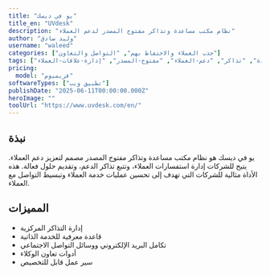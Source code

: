 ```yaml
---
title: "يو في ديسك"
title_en: "UVdesk"
description: "نظام مكتب مساعدة وتذاكر مفتوح المصدر لدعم العملاء"
author: "وليد صادق"
username: "waleed"
categories: ["جذب العملاء والاحتفاظ بهم", "التواصل والتعاون"]
tags: ["مكتب-مساعدة", "تذاكر", "دعم-العملاء", "مفتوح-المصدر", "إدارة-علاقات-العملاء"]
pricing:
  model: "فريميوم"
softwareTypes: ["تطبيق ويب"]
publishDate: "2025-06-11T00:00:00.000Z"
heroImage: ""
toolUrl: "https://www.uvdesk.com/en/"
---
```

## نبذة
يو في ديسك هو نظام مكتب مساعدة وتذاكر مفتوح المصدر مصمم لتعزيز دعم العملاء. يتيح للشركات إدارة استفسارات العملاء، وتتبع تذاكر الدعم، وتقديم حلول فعالة. هذه الأداة مثالية للشركات التي تهدف إلى تحسين عمليات خدمة العملاء وتبسيط التواصل مع العملاء.

## المميزات
- إدارة التذاكر المركزية
- قاعدة معرفية للخدمة الذاتية
- تكامل البريد الإلكتروني ووسائل التواصل الاجتماعي
- أدوات تعاون الوكلاء
- سير عمل قابل للتخصيص
